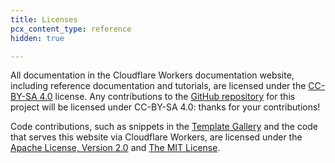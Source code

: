```yaml
---
title: Licenses
pcx_content_type: reference
hidden: true

---
```


All documentation in the Cloudflare Workers documentation website, including reference documentation and tutorials, are licensed under the [CC-BY-SA 4.0](https://creativecommons.org/licenses/by-sa/4.0/) license. Any contributions to the [GitHub repository](https://github.com/cloudflare/workers-docs) for this project will be licensed under CC-BY-SA 4.0: thanks for your contributions!

Code contributions, such as snippets in the [Template Gallery](/fundamentals/api/reference/template/) and the code that serves this website via Cloudflare Workers, are licensed under the [Apache License, Version 2.0](https://www.apache.org/licenses/LICENSE-2.0) and [The MIT License](https://opensource.org/licenses/MIT).
